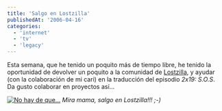 ```yaml
---
title: 'Salgo en Lostzilla'
publishedAt: '2006-04-16'
categories:
  - 'internet'
  - 'tv'
  - 'legacy'
---
```


Esta semana, que he tenido un poquito más de tiempo libre, he tenido la oportunidad de devolver un poquito a la comunidad de [Lostzilla](http://www.lostzilla.net/), y ayudar (con la colaboración de mi cari) en la traducción del episodio _2x19: S.O.S_. Da gusto colaborar en proyectos así...

[![No hay de que...](/static/images/legacy/lostzilla19.Png)](/static/images/legacy/lostzilla19.Png 'Lostzilla') _Mira mama, salgo en Lostzilla!!! ;-)_
